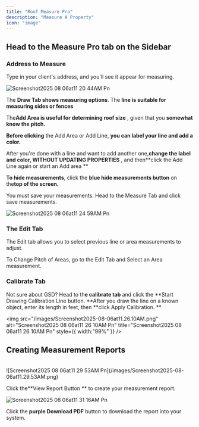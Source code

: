 ```yaml
---
title: "Roof Measure Pro"
description: "Measure A Property"
icon: "image"
---
```


## Head to the  Measure Pro tab on the Sidebar

### Address to Measure

Type in your client's address, and you'll see it appear for measuring.

![Screenshot2025 08 06at11 20 44AM Pn](/images/Screenshot2025-08-06at11.20.44AM.png)

The **Draw Tab shows measuring options**. The **line is suitable for measuring sides or fences**

The**Add Area is useful for determining roof size** , given that you **somewhat know the pitch.**

**Before clicking** the Add Area or Add Line, **you can label your line and add a color.**

After you're done with a line and want to add another one,**change the label and color, WITHOUT UPDATING PROPERTIES** , and then**click the Add Line again or start an Add area ** 

**To hide measurements**, click the **blue hide measurements button** on the**top of the screen.** 

<Danger>
  You must save your measurements. Head to the Measure Tab and click save measurements.
</Danger>

![Screenshot2025 08 06at11 24 59AM Pn](/images/Screenshot2025-08-06at11.24.59AM.png)

### The Edit Tab

The Edit tab allows you to select previous line or area measurements to adjust.

<Info>
  To Change Pitch of Areas, go to the Edit Tab and Select an Area measurement.
</Info>

### Calibrate Tab

Not sure about GSD? Head to th**e calibrate tab** and click the **Start Drawing Calibration Line button. **After you draw the line on a known object, enter its length in feet, then **click Apply Calibration. **

<img
  src="/images/Screenshot2025-08-06at11.26.10AM.png"
  alt="Screenshot2025 08 06at11 26 10AM Pn"
  title="Screenshot2025 08 06at11 26 10AM Pn"
  style={{ width:"99%" }}
/>

## Creating Measurement Reports

<br />

<Tip>
  ![Screenshot2025 08 06at11 29 53AM Pn](/images/Screenshot2025-08-06at11.29.53AM.png)
</Tip>

Click the**View Report Button ** to create your measurement report.

![Screenshot2025 08 06at11 31 16AM Pn](/images/Screenshot2025-08-06at11.31.16AM.png)

Click the **purple Download PDF** button to download the report into your system.